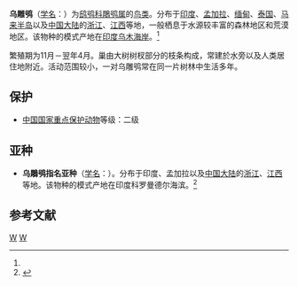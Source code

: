 {{Speciesbox 
| taxon = Bubo coromandus
| image = Dusky Eagle Owl (Bubo coromandus) at nest at Bharatpur I2 IMG 5324.jpg
| image_caption = 摄於[[印度|印度]][[拉贾斯坦邦|拉贾斯坦邦]][[珀勒德布爾|珀勒德布爾]]
| status = LC | status_system = IUCN3.1
| status_ref = <ref name=iucn>{{IUCN2008|assessors=[[BirdLife_International|BirdLife International]]|year=2008|id=143231|title= Bubo coromandus | downloaded=2009-5-20}}</ref>
| authority = (Latham 1790)<ref name='id2180'>{{cite web| url =http://www.bioinfo.cn/db05/BjdwSpecies.php?action=view&id=2180| title =乌鵰鸮| work =《中国动物物种编目数据库》| publisher =中国科学院微生物研究所| author =中国科学院动物研究所| accessdate =2009-04-04| deadurl =yes| archiveurl =https://web.archive.org/web/20160305003036/http://www.bioinfo.cn/db05/BjdwSpecies.php?action=view&id=2180| archivedate =2016-03-05}}</ref>
}}

'''乌雕鸮'''（[[学名|学名]]：{{lang|la|''Bubo coromandus''}}）为[[鸱鸮科|鸱鸮科]][[鵰鸮属|鵰鸮属]]的[[鸟类|鸟类]]。分布于[[印度|印度]]、[[孟加拉|孟加拉]]、[[缅甸|缅甸]]、[[泰国|泰国]]、[[马来半岛|马来半岛]]以及[[中国大陆|中国大陆]]的[[浙江|浙江]]、[[江西|江西]]等地，一般栖息于水源较丰富的森林地区和荒漠地区。该物种的模式产地在[[印度|印度]][[乌木海岸|乌木海岸]]。<ref name='id2180'/>

繁殖期为11月－翌年4月。巢由大树树杈部分的枝条构成，常建於水旁以及人类居住地附近。活动范围较小，一对乌雕鸮常在同一片树林中生活多年。

== 保护 ==
* [[中國國家重點保護野生動物名錄|中国国家重点保护动物]]等级：二级

== 亚种 ==
* '''乌鵰鸮指名亚种'''（[[学名|学名]]：{{lang|la|''Bubo coromandus coromandus''}}）。分布于印度、孟加拉以及[[中国大陆|中国大陆]]的[[浙江|浙江]]、[[江西|江西]]等地。该物种的模式产地在印度科罗曼德尔海滨。<ref name='id2181'>{{cite web| url =http://www.bioinfo.cn/db05/BjdwSpecies.php?action=view&id=2181| title =乌鵰鸮指名亚种| work =《中国动物物种编目数据库》| publisher =中国科学院微生物研究所| author =中国科学院动物研究所| accessdate =2009-04-04| deadurl =yes| archiveurl =https://web.archive.org/web/20160305070312/http://www.bioinfo.cn/db05/BjdwSpecies.php?action=view&id=2181| archivedate =2016-03-05}}</ref>

== 参考文献 ==
{{reflist}}
{{Taxonbar|from=Q932473}}

[[Category:鵰鸮属|W]]
[[Category:中國國家二級保護動物|W]]
